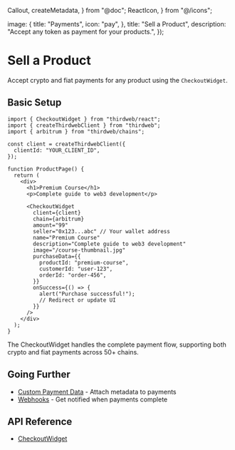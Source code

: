   Callout,
  createMetadata,
} from "@doc";
  ReactIcon,
} from "@/icons";

  image: {
    title: "Payments",
    icon: "pay",
  },
  title: "Sell a Product",
  description: "Accept any token as payment for your products.",
});

# Sell a Product

Accept crypto and fiat payments for any product using the `CheckoutWidget`.

## Basic Setup

```tsx
import { CheckoutWidget } from "thirdweb/react";
import { createThirdwebClient } from "thirdweb";
import { arbitrum } from "thirdweb/chains";

const client = createThirdwebClient({
  clientId: "YOUR_CLIENT_ID",
});

function ProductPage() {
  return (
    <div>
      <h1>Premium Course</h1>
      <p>Complete guide to web3 development</p>
      
      <CheckoutWidget
        client={client}
        chain={arbitrum}
        amount="99"
        seller="0x123...abc" // Your wallet address
        name="Premium Course"
        description="Complete guide to web3 development"
        image="/course-thumbnail.jpg"
        purchaseData={{
          productId: "premium-course",
          customerId: "user-123",
          orderId: "order-456",
        }}
        onSuccess={() => {
          alert("Purchase successful!");
          // Redirect or update UI
        }}
      />
    </div>
  );
}
```

The CheckoutWidget handles the complete payment flow, supporting both crypto and fiat payments across 50+ chains.

## Going Further

- [Custom Payment Data](/payments/custom-data) - Attach metadata to payments
- [Webhooks](/payments/webhooks) - Get notified when payments complete

## API Reference

- [CheckoutWidget](/references/typescript/v5/checkoutwidget)

